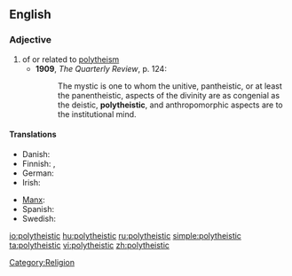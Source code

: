 ==English==

===Adjective===
{{en-adj}}

# of or related to [[polytheism]]
#* '''1909''', ''The Quarterly Review'', p. 124:
#*: The mystic is one to whom the unitive, pantheistic, or at least the panentheistic, aspects of the divinity are as congenial as the deistic, '''polytheistic''', and anthropomorphic aspects are to the institutional mind.

====Translations====
{{trans-top|of or related to polytheism}}
* Danish: {{t-|da|polyteistisk}}
* Finnish: {{t-|fi|polyteistinen}}, {{t-|fi|monijumalainen}}
* German: {{t+|de|polytheistisch}}
* Irish: {{t-|ga|ildiach|xs=Irish}}
{{trans-mid}}
* [[Manx]]: {{t|gv|yl-jeeagh}}
* Spanish: {{t+|es|politeísta}}
* Swedish: {{t-|sv|polyteistisk}}
{{trans-bottom}}

[[Category:Religion]]

[[io:polytheistic]]
[[hu:polytheistic]]
[[ru:polytheistic]]
[[simple:polytheistic]]
[[ta:polytheistic]]
[[vi:polytheistic]]
[[zh:polytheistic]]